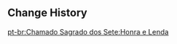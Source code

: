 {{Genius Invokation TCG Stage
|title        = Honor and Legend
|type         = Adventure Challenge
|group        = Open World Match
|character    = Iris (Dragonspine Adventurer Camp)
|requirement  = 3
|location     = Mondstadt
|introduction = An outstanding adventurer always relishes the opportunity to challenge legendary foes, even when the arena is a humble card table. There's no shame in being defeated by an insurmountable force, as long as you go down fighting...<br>{{color|bp|Special Rule: Your Support Zone starts with 1 "Tubby" card.}}<br>Hint: When Tubby is on the field, you can spend 2 less Elemental Dice to play a Location Card each Round!
|objective_1  = Achieve victory
|reward_1     = Player EXP*120;Lucky Coin*100
|objective_2  = Achieve victory within 6 rounds
|reward_2     = Lucky Coin*200
|objective_3  = Achieve victory with characters defeated less than twice during the battle
|reward_3     = Lucky Coin*200
|lineup       = Electro Slime;Wooden Shieldwall Mitachurl;Ice Shieldwall Mitachurl
|p_support    = Tubby
|preset_deck  = Majesty of Archaic Petra
}}

==Change History==
{{Change History|4.3}}

[[pt-br:Chamado Sagrado dos Sete:Honra e Lenda]]